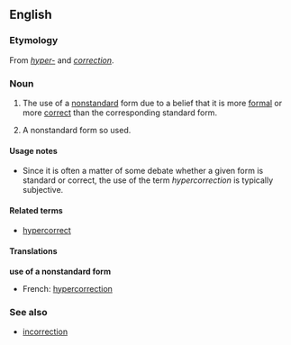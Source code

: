 ==English==

===Etymology===
From ''[[hyper-]]'' and ''[[correction]]''.

===Noun===
{{en-noun}}

# {{linguistics}} The use of a [[nonstandard]] form due to a belief that it is more [[formal]] or more [[correct]] than the corresponding standard form.
# {{linguistics}} A nonstandard form so used.

====Usage notes====
* Since it is often a matter of some debate whether a given form is standard or correct, the use of the term ''hypercorrection'' is typically subjective.

====Related terms====
*[[hypercorrect]]

====Translations====
'''use of a nonstandard form'''
*French: [[hypercorrection]] {{f}}

===See also===
*[[incorrection]]